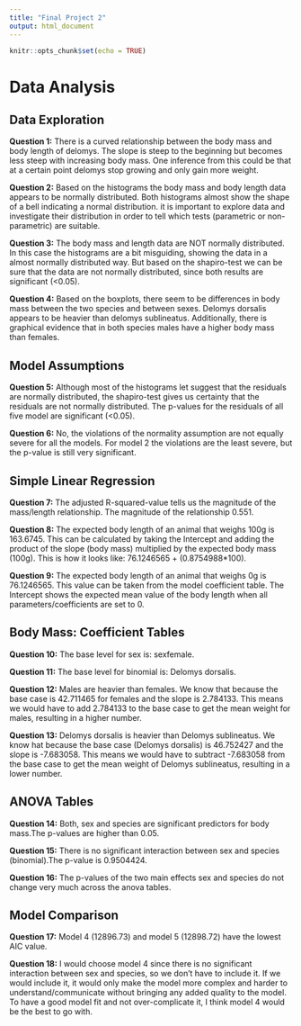 ```yaml
---
title: "Final Project 2"
output: html_document
---
```


```r
knitr::opts_chunk$set(echo = TRUE)
```

# Data Analysis {.tabset .tabset-pills}

## Data Exploration 

**Question 1:**
There is a curved relationship between the body mass and body length of delomys. The slope is steep to the beginning but becomes less steep with increasing body mass. One inference from this could be that at a certain point delomys stop growing and only gain more weight. 


**Question 2:**
Based on the histograms the body mass and body length data appears to be normally distributed. Both histograms almost show the shape of a bell indicating a normal distribution. it is important to explore data and investigate their distribution in order to tell which tests (parametric or non-parametric) are suitable.


**Question 3:**
The body mass and length data are NOT normally distributed. In this case the histograms are a bit misguiding, showing the data in a almost normally distributed way. But based on the shapiro-test we can be sure that the data are not normally distributed, since both results are significant (<0.05).


**Question 4:** 
Based on the boxplots, there seem to be differences in body mass between the two species and between sexes. Delomys dorsalis appears to be heavier than delomys sublineatus. Additionally, there is graphical evidence that in both species males have a higher body mass than females. 


## Model Assumptions

**Question 5:**
Although most of the histograms let suggest that the residuals are normally distributed, the shapiro-test gives us certainty that the residuals are not normally distributed. The p-values for the residuals of all five model are significant (<0.05). 


**Question 6:**
No, the violations of the normality assumption are not equally severe for all the models. For model 2 the violations are the least severe, but the p-value is still very significant. 


## Simple Linear Regression 

**Question 7:**
The adjusted R-squared-value tells us the magnitude of the mass/length relationship. The magnitude of the relationship 0.551.

**Question 8:**
The expected body length of an animal that weighs 100g is 163.6745. This can be calculated by taking the Intercept and adding the product of the slope (body mass) multiplied by the expected body mass (100g). This is how it looks like: 76.1246565 + (0.8754988*100). 

**Question 9:**
The expected body length of an animal that weighs 0g is 76.1246565. This value can be taken from the model coefficient table. The Intercept shows the expected mean value of the body length when all parameters/coefficients are set to 0. 


## Body Mass: Coefficient Tables

**Question 10:**
The base level for sex is: sexfemale.

**Question 11:**
The base level for binomial is: Delomys dorsalis.

**Question 12:**
Males are heavier than females. We know that because the base case is 42.711465 for females and the slope is 2.784133. This means we would have to add 2.784133 to the base case to get the mean weight for males, resulting in a higher number. 

**Question 13:**
Delomys dorsalis is heavier than Delomys sublineatus. We know hat because the base case (Delomys dorsalis) is 46.752427 and the slope is -7.683058. This means we would have to subtract -7.683058 from the base case to get the mean weight of Delomys sublineatus, resulting in a lower number. 


## ANOVA Tables

**Question 14:**
Both, sex and species are significant predictors for body mass.The p-values are higher than 0.05.

**Question 15:**
There is no significant interaction between sex and species (binomial).The p-value is 0.9504424.

**Question 16:**
The p-values of the two main effects sex and species do not change very much across the anova tables. 


## Model Comparison 

**Question 17:**
Model 4 (12896.73) and model 5 (12898.72) have the lowest AIC value. 

**Question 18:**
I would choose model 4 since there is no significant interaction between sex and species, so we don't have to include it. If we would include it, it would only make the model more complex and harder to understand/communicate without bringing any added quality to the model. To have a good model fit and not over-complicate it, I think model 4 would be the best to go with. 


